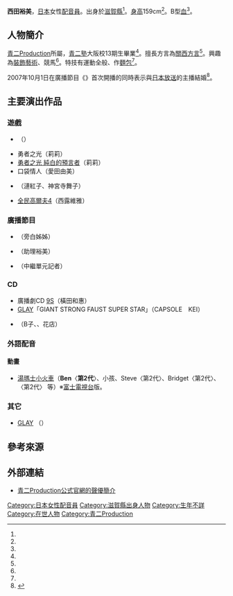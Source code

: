 {{multiple issues|
{{Notability Unreferenced|time=2016-08-07T17:22:05+00:00}}
{{Primarysources|time=2016-08-07T17:22:05+00:00}}
}}
{{noteTA|G1=Anime}}
{{配音員
|姓名= 西田裕美
|圖片= 
|尺寸= 
|替代= 
|簡介= 
|本名= 
|外文名= 
|外文= 
|羅馬拼音= 
|英文名= 
|暱稱= 
|藝名= 
|國籍= 
|籍貫= 
|出生地= 
|出身地= {{JPN}}[[滋賀縣|滋賀縣]]
|死歿地= 
|出生名= 
|生年= 
|生月= 5
|生日= 13
|歿年= 
|歿月= 
|歿日= 
|血型= B型
|配演語言= 
|教育程度= 
|母校= 
|所屬= [[青二製作|青二Production]]
|宗教信仰= 
|配偶= {{link-ja|垣花正|垣花正}}
|活躍年代= 1997年－
|出道作= 
|代表作= '''遊戲'''<br />莉莉（[[勇者之光_純白的預言者|勇者之光 純白的預言者]]）<br />西露維雅（[[全民高爾夫4|全民高爾夫4]]）<hr />'''外語配音（動畫）'''<br />班（[[湯瑪士小火車|湯瑪士小火車]]）
|網站= 
|其他= 
|module= {{japanese|embed=yes|西田 裕美|にしだ ひろみ|Nishida Hiromi}}
}}
'''西田裕美'''{{BD||5月13日<ref name="aoni-pro">{{Cite web|url=http://www.aoni.co.jp/actress/na/nishida-hiromi.html|title=青二Production公式官網的聲優簡介|publisher=[[青二製作|青二Production]]|accessdate=2016-08-07|language=ja|archive-date=2016-03-04|archive-url=https://web.archive.org/web/20160304192450/http://www.aoni.co.jp/actress/na/nishida-hiromi.html|dead-url=no}}</ref>||}}，[[日本|日本]]女性[[配音員|配音員]]。出身於[[滋賀縣|滋賀縣]]<ref name="aoni-pro" />。[[身高|身高]]159cm<ref name="aoni-pro" />。B型[[血型|血]]<ref name="aoni-pro" />。

== 人物簡介 ==
[[青二製作|青二Production]]所屬，[[青二塾|青二塾]]大阪校13期生畢業<ref name="aoni-pro" />。擅長方言為[[近畿方言|關西方言]]<ref name="aoni-pro" />。興趣為[[裝飾藝術|裝飾藝術]]、競馬<ref name="aoni-pro" />。特技有運動全般、作[[麵包|麵包]]<ref name="aoni-pro" />。

2007年10月1日在廣播節目《{{link-ja|垣花正 與您HAPPY！|垣花正 あなたとハッピー!}}》首次開播的同時表示與[[日本放送|日本放送]]的主播{{link-ja|垣花正|垣花正}}結婚<ref name="oricon-style">{{Cite web|url=http://www.oricon.co.jp/news/48511/full/|title=聲優西田裕美與日本放送主播垣花正結婚|work=|author=|publisher=[[Oricon|ORICON STYLE]]|date=2007-10-02|accessdate=2016-08-07|language=ja|archive-date=2018-08-11|archive-url=https://web.archive.org/web/20180811063452/https://www.oricon.co.jp/news/48511/full/|dead-url=no}}</ref>。

== 主要演出作品 ==
=== 遊戲 ===
* {{lang|ja|{{link-ja|とぅいんくる|とぅいんくる}}}}（{{lang|ja|ナジャ}}）
* 勇者之光（莉莉）
* [[勇者之光_純白的預言者|勇者之光 純白的預言者]]（莉莉）
* 口袋情人（愛田由美）
* {{lang|ja|{{link-ja|みさきアグレッシヴ！|みさきアグレッシヴ!}}}}（漣紅子、神宮寺舞子）
* [[全民高爾夫4|全民高爾夫4]]（西露維雅）

=== 廣播節目 ===
* {{lang|ja|{{link-ja|HOT'n HOT お気に入りに追加！|HOT'n HOT お気に入りに追加!}}}}（旁白姊姊）
* {{lang|ja|{{link-ja|笑福亭鶴光 デジラジキングダム|笑福亭鶴光 デジラジキングダム}}}}（助理裕美）
* {{lang|ja|{{link-ja|高嶋ひでたけの特ダネラジオ 夕焼けホットライン|高嶋ひでたけの特ダネラジオ 夕焼けホットライン}}}}（中繼單元記者）

=== CD ===
* 廣播劇CD [[9S|9S]]（橫田和惠）
* [[GLAY|GLAY]]「GIANT STRONG FAUST SUPER STAR」（CAPSOLE　KEI）
* {{link-ja|街 ～命運的交差點～#廣播劇|街 〜運命の交差点〜#ラジオドラマ|街 第Q之男 ～Q是question的Q～}}（B子、{{lang|ja|ギャルソン}}、花店）

=== 外語配音 ===
==== 動畫 ====
* [[湯瑪士小火車|湯瑪士小火車]]（'''Ben'''〈'''第2代'''〉、小孩、Steve〈第2代〉、Bridget〈第2代〉、{{lang|ja|ティー·レディー}}〈第2代〉 等）※[[富士電視台|富士電視台]]版。

=== 其它 ===
* [[GLAY|GLAY]] {{link-ja|DOME TOUR pure soul 1999 LIVE IN BIG EGG|DOME TOUR pure soul 1999 LIVE IN BIG EGG}}（{{lang|ja|ケイ}}）

== 參考來源 ==
{{reflist}}

== 外部連結 ==
* [http://www.aoni.co.jp/actress/na/nishida-hiromi.html 青二Production公式官網的聲優簡介] {{Wayback|url=http://www.aoni.co.jp/actress/na/nishida-hiromi.html |date=20160304192450 }} {{ja icon}}

{{青二Production}}
{{DEFAULTSORT:Nishida Hiromi}}
[[Category:日本女性配音員|Category:日本女性配音員]]
[[Category:滋賀縣出身人物|Category:滋賀縣出身人物]]
[[Category:生年不詳|Category:生年不詳]]
[[Category:在世人物|Category:在世人物]]
[[Category:青二Production|Category:青二Production]]